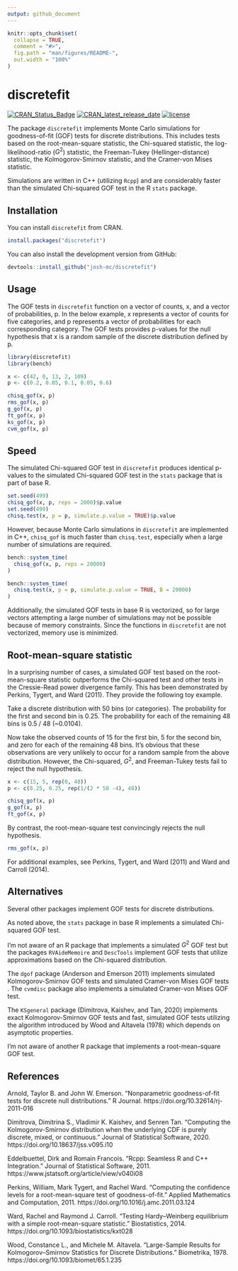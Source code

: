 ```yaml
---
output: github_document
---
```


<!-- README.md is generated from README.Rmd. Please edit that file -->

```r
knitr::opts_chunk$set(
  collapse = TRUE,
  comment = "#>",
  fig.path = "man/figures/README-",
  out.width = "100%"
)
```

# discretefit

<!-- badges: start -->

[![CRAN_Status_Badge](https://www.r-pkg.org/badges/version/discretefit)](https://cran.r-project.org/package=discretefit) [![CRAN_latest_release_date](https://www.r-pkg.org/badges/last-release/discretefit)](https://cran.r-project.org/package=discretefit) [![license](https://img.shields.io/github/license/mashape/apistatus.svg)](https://choosealicense.com/licenses/mit/)

<!-- badges: end -->

The package `discretefit` implements Monte Carlo simulations for goodness-of-fit (GOF) tests for discrete distributions. This includes tests based on the root-mean-square statistic, the Chi-squared statistic, the log-likelihood-ratio ($G^2$) statistic, the Freeman-Tukey (Hellinger-distance) statistic, the Kolmogorov-Smirnov statistic, and the Cramer-von Mises statistic.

Simulations are written in C++ (utilizing `Rcpp`) and are considerably faster than the simulated Chi-squared GOF test in the R `stats` package. 

## Installation

You can install `discretefit` from CRAN.

```r
install.packages("discretefit")
```

You can also install the development version from GitHub:

```r
devtools::install_github("josh-mc/discretefit")
```

## Usage

The GOF tests in `discretefit` function on a vector of counts, x, and a vector of probabilities, p. In the below example, x represents a vector of counts for five categories, and p represents a vector of probabilities for each corresponding category. The GOF tests provides p-values for the null hypothesis that x is a random sample of the discrete distribution defined by p. 

```r
library(discretefit)
library(bench)

x <- c(42, 0, 13, 2, 109)
p <- c(0.2, 0.05, 0.1, 0.05, 0.6)

chisq_gof(x, p)
rms_gof(x, p)
g_gof(x, p)
ft_gof(x, p)
ks_gof(x, p)
cvm_gof(x, p)
```

## Speed

The simulated Chi-squared GOF test in `discretefit` produces identical p-values to the simulated Chi-squared GOF test in the `stats` package that is part of base R. 

```r
set.seed(499)
chisq_gof(x, p, reps = 2000)$p.value
set.seed(499)
chisq.test(x, p = p, simulate.p.value = TRUE)$p.value
```

However, because Monte Carlo simulations in `discretefit` are implemented in C++, `chisq_gof` is much faster than `chisq.test`, especially when a large number of simulations are required.

```r
bench::system_time(
  chisq_gof(x, p, reps = 20000)
)

bench::system_time(
  chisq.test(x, p = p, simulate.p.value = TRUE, B = 20000)
)
```

Additionally, the simulated GOF tests in base R is vectorized, so for large vectors attempting a large number of simulations may not be possible because of memory constraints. Since the functions in `discretefit` are not vectorized, memory use is minimized. 

## Root-mean-square statistic

In a surprising number of cases, a simulated GOF test based on the root-mean-square statistic outperforms the Chi-squared test and other tests in the Cressie-Read power divergence family. This has been demonstrated by Perkins, Tygert, and Ward (2011). They provide the following toy example.

Take a discrete distribution with 50 bins (or categories). The probability for the first and second bin is 0.25. The probability for each of the remaining 48 bins is 0.5 / 48 (~0.0104).  

Now take the observed counts of 15 for the first bin, 5 for the second bin, and zero for each of the remaining 48 bins. It's obvious that these observations are very unlikely to occur for a random sample from the above distribution. However, the Chi-squared, $G^2$, and Freeman-Tukey tests fail to reject the null hypothesis. 

```r
x <- c(15, 5, rep(0, 48))
p <- c(0.25, 0.25, rep(1/(2 * 50 -4), 48))

chisq_gof(x, p)
g_gof(x, p)
ft_gof(x, p)
```

By contrast, the root-mean-square test convincingly rejects the null hypothesis.

```r
rms_gof(x, p)
```

For additional examples, see Perkins, Tygert, and Ward (2011) and Ward and Carroll (2014). 

## Alternatives 

Several other packages implement GOF tests for discrete distributions.

As noted above, the `stats` package in base R implements a simulated  Chi-squared GOF test.

I'm not aware of an R package that implements a simulated $G^2$ GOF test but the packages `RVAideMemoire` and `DescTools` implement GOF tests that utilize approximations based on the Chi-squared distribution.

The `dgof` package (Anderson and Emerson 2011) implements simulated Kolmogorov-Smirnov GOF tests and simulated Cramer-von Mises GOF tests . The `cvmdisc` package also implements a simulated Cramer-von Mises GOF test. 

The `KSgeneral` package (Dimitrova, Kaishev, and Tan, 2020) implements exact Kolmogorov-Smirnov GOF tests and fast, simulated GOF tests utilizing the algorithm introduced by Wood and Altavela (1978) which depends on asymptotic properties. 

I'm not aware of another R package that implements a root-mean-square GOF test.

## References

Arnold, Taylor B. and John W. Emerson. “Nonparametric goodness-of-fit tests for discrete null distributions.” R Journal. https://doi.org/10.32614/rj-2011-016 

Dimitrova, Dimitrina S., Vladimir K. Kaishev, and Senren Tan. "Computing the Kolmogorov-Smirnov distribution when the underlying CDF is purely discrete, mixed, or continuous." Journal of Statistical Software, 2020. https://doi.org/10.18637/jss.v095.i10 

Eddelbuettel, Dirk and Romain Francois. "Rcpp: Seamless R and C++ Integration." Journal of Statistical Software, 2011. https://www.jstatsoft.org/article/view/v040i08

Perkins, William, Mark Tygert, and Rachel Ward. "Computing the confidence levels for a root-mean-square test of goodness-of-fit." Applied Mathematics and Computation, 2011. https://doi.org/10.1016/j.amc.2011.03.124

Ward, Rachel and Raymond J. Carroll. "Testing Hardy–Weinberg equilibrium with a simple root-mean-square statistic." Biostatistics, 2014. https://doi.org/10.1093/biostatistics/kxt028

Wood, Constance L., and Michele M. Altavela. “Large-Sample Results for Kolmogorov–Smirnov Statistics for Discrete Distributions.” Biometrika, 1978.
https://doi.org/10.1093/biomet/65.1.235
